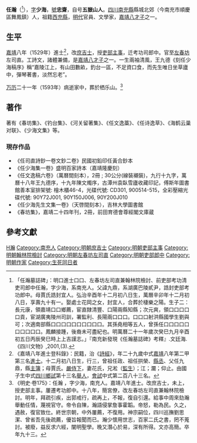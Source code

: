 {{Otheruses|任瀚 (藝術家)|subject=明朝人|other=同名藝術家}}
{{Otheruses|other=名为五岳山人的其他人物|五岳山人}}
{{明清人物信息框
| 姓名 = 任瀚
| 原名 =
| 圖片名稱= 
| 圖片大小 =
| 圖片說明 = 
| 最高職務 = 左春坊左司直兼翰林院檢討
| 國家 = 大明 
| 爵位 =
| 籍貫 = [[四川|四川]][[順慶府|順慶府]][[南充縣|南充縣]]
| 族裔 = 
| 旗籍 = 
| 字號 = 字少海
| 諡號 =
| 出生日期 = 弘治十四年十二月初八
| 出生地點 =
| 逝世日期 = 萬曆十九年十二月初八
| 逝世地點 =
| 墓葬 =
| 配偶 = 花氏
| 親屬 = 曾祖任政，祖任拱榮，父任九鼎，母賈氏
| 出身 =
* 嘉靖八年己丑科進士出身
| 經歷 =
| 著作 =  
*《春坊集》、《钓台集》、《河关留著集》
*《任文逸藁》、《任诗逸草》
*《少海文集》
}}
'''任瀚'''（{{bd|1502年|1月16日|1592年|1月22日|catIdx=R任}}<ref>「任瀚墓誌碑」：明口進士口口、左春坊左司直兼翰林院檢討、前吏部考功清吏司郎中任瀚，字少海，系南充人。父諱九鼎，系湖廣巴陵貳尹，誥封吏部考功郎中。母賈氏誥封宜人。弘治辛酉年十二月初八日生，萬曆辛卯年十二月初八日，享壽九十有一。娶處士花岡之女，封宜人，合葬於棲樂之陽。生子二：長元康，領嘉靖口口鄉薦，宦直隸清豐、口陽兩縣知縣；次元爽，領口口口口口貢，宦湖廣夷陵州司訓，署監利、長陽兩口口口。口口口射洪縣國學生劉與可；次適南部縣口口口口口口口口口口。其孫堯相等五人，曾孫任口口口口口口口口口口。鳳麟接踵，後裔未可盡紀也。明萬曆二十一年歲次癸巳九月辛酉初五日丙辰癸巳時上上吉謹志。」『南充新發現《任瀚墓誌碑》考釋』.文廷海.《四川文物》,2001,(3).</ref>），[[表字|字]]'''少海'''，[[號|號]]'''忠齋'''，自号'''五嶽山人'''。[[四川|四川]][[南充縣|南充縣]]縣城北郊（今南充市順慶區舞鳳鎮）人，祖籍[[西充縣|西充縣]]，[[明代|明代]]官員、文學家，[[嘉靖八才子|嘉靖八才子]]之一。

==生平==
[[嘉靖|嘉靖]]八年（1529年）進士<ref>《嘉靖八年進士登科錄》：民籍，治《[[詩經|詩經]]》，年二十九歲中式[[嘉靖|嘉靖]]八年第二甲第三名[[進士|進士]]。十二月初八日生，行三，曾祖任政、祖任拱榮、[[縣丞|縣丞]]、父任九鼎，縣[[主簿|主簿]]；母賈氏。[[嚴侍下|嚴侍下]]，妻花氏，兄淞（[[監生|監生]]）；江；瀾；仰止。由國子生中式[[四川|四川]][[鄉試|鄉試]]第十三名[[舉人|舉人]]，[[會試|會試]]中式第二百八十三名。</ref>，改[[庶吉士|庶吉士]]，授[[吏部主事|吏部主事]]，迁考功司郎中。官至[[左春坊|左春坊]]左司直。工詩文，諸體兼備，是[[嘉靖八才子|嘉靖八才子]]之一。一生兩袖清風，王九德《刻任少海稿序》稱“嘉陵江上，有山田數畝，釣台一區，不足資口食，而先生唯日坐草廬中，彈琴著書，淡然忘老”。

[[万历|万历]]二十一年（1593年）病逝家中，葬於栖乐山。<ref>《明史·卷175》：任瀚 ，字少海，南充人。嘉靖八年進士。改庶吉士，未上，授吏部主事。屢遷考功郎中。十八年，簡宮僚，改左春坊左司直兼翰林院檢討。明年，拜疏引疾，出郭戒行，疏再上，不報，復自引還。給事中周來劾瀚舉動任情，蔑視官守。帝令自陳，瀚語侵掌詹事霍韜。帝怒，勒為民。久之，遇赦，復官致仕。終世宗朝，中外屢薦，不復用。神宗嗣位，四川巡撫劉思潔、曾省吾先後疏薦，優旨報聞而已。瀚少懷用世志，百家二氏之書，罔不蒐討。被廢，益反求六經，闡明聖學。晚又潛心於易，深有所得。文亦高簡。卒年九十三。</ref>

==著作==
著有《春坊集》、《钓台集》、《河关留著集》、《任文逸藁》、《任诗逸草》、《海鹤云巢对联》、《少海文集》等。

=== 現存作品 ===
* 《任司直詩鈔一卷文鈔二卷》民國初鉛印任黃合鈔本
* 《任少海集一卷》盛明百家詩本（嘉靖隆慶刻）
* 《任文逸稿六卷》（萬曆間刻本），2冊 ; 30公分(線裝襯裝)，九行十九字，萬曆十八年王九德序，十九年陳文燭序，古潭州袁臥雪廬收藏印記，傅斯年圖書館善本室排架號: 檜木櫃46-4，光碟代號: CD301, 900514-515，全彩壓縮光碟代號: 90Y72J001, 90Y150J006, 90Y200J010
* 《任少海先生文集一卷》（天啓間刻本），吉林大學圖書館
* 《春坊集》，嘉靖二十四年刊，2冊，前田育德會尊經閣文庫蔵

==參考文獻==
{{Reflist|1}}

{{明西蜀四大家}}
{{嘉靖八才子}}
{{嘉靖八年己丑科殿試金榜}}

{{規範控制}}

{{DEFAULTSORT:Ren任}}
[[Category:任姓|H瀚]]
[[Category:南充人|Category:南充人]]
[[Category:明朝庶吉士|Category:明朝庶吉士]]
[[Category:明朝吏部主事|Category:明朝吏部主事]]
[[Category:明朝翰林院檢討|Category:明朝翰林院檢討]]
[[Category:明朝左春坊左司直|Category:明朝左春坊左司直]]
[[Category:明朝吏部郎中|Category:明朝吏部郎中]]
[[Category:明朝作家|Category:明朝作家]]
[[Category:生死同日者|Category:生死同日者]]